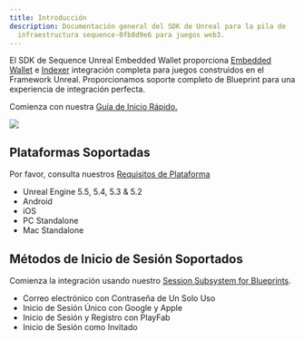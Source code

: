 ```yaml
---
title: Introducción
description: Documentación general del SDK de Unreal para la pila de
  infraestructura sequence-0fb8d9e6 para juegos web3.
---
```


El SDK de Sequence Unreal Embedded Wallet proporciona [Embedded Wallet](/solutions/wallets/embedded-wallet/overview) e [Indexer](/api-references/indexer/overview) integración completa para juegos construidos en el Framework Unreal. Proporcionamos soporte completo de Blueprint para una experiencia de integración perfecta.

Comienza con nuestra [Guía de Inicio Rápido.](/sdk/unreal/quickstart)

<Frame caption="Unreal Intro">
  <img src="/images/unreal/unreal_intro.gif" />
</Frame>

## Plataformas Soportadas

Por favor, consulta nuestros [Requisitos de Plataforma](/sdk/unreal/platforms)

* Unreal Engine 5.5, 5.4, 5.3 & 5.2
* Android
* iOS
* PC Standalone
* Mac Standalone

## Métodos de Inicio de Sesión Soportados

Comienza la integración usando nuestro [Session Subsystem for Blueprints](/sdk/unreal/authentication).

* Correo electrónico con Contraseña de Un Solo Uso
* Inicio de Sesión Único con Google y Apple
* Inicio de Sesión y Registro con PlayFab
* Inicio de Sesión como Invitado
